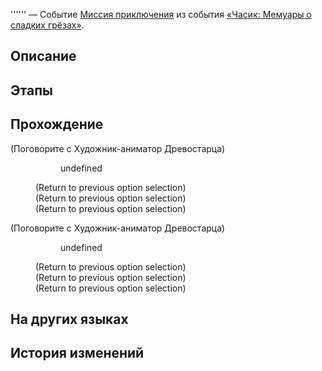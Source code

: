 {{Дополнить|Диалоги.}}
{{Миссия Инфобокс
|id              = 8022114
|Название        = 
|Изображение     = Миссия Освоения .png
|Тип             = Миссия приключения
|События         = «Часик: Мемуары о сладких грёзах»
|Глава           = Однажды в... Грёзавиле
|Условия         = 
|Персонажи       = Первопроходец; Художник-аниматор Древостарца
|СтартЛокация    = Тематический парк Студии «Часы»
|Мир             = Пенакония
|Локации         = Тематический парк Студии «Часы»
|Предыдущая      = 
|Следующая       = 
|Награды         = Утраченные золотые частицы*3; Dreamjoy Memoir Extras*1 { text = Спин-офф Древостарца }; Кредиты*20 000
}}
'''''' — Событие [[Миссия приключения]] из события [[«Часик: Мемуары о сладких грёзах»]].

==Описание==
{{Описание|<!--официальное описание из Перекрёстка судеб-->}}

==Этапы==


==Прохождение==
{{Дополнить}}



;(Поговорите с Художник-аниматор Древостарца)
<!--Unknown TalkSentence: 802216111-->
::{{Диалог|Стрелка}} undefined
:<!--Unknown TalkSentence: 802216113-->
:<!--Unknown TalkSentence: 802216114-->
:;(Return to previous option selection)
:;(Return to previous option selection)
:;(Return to previous option selection)
<!--Unknown TalkSentence: 802216101-->
:<!--Unknown TalkSentence: 802216102-->

;(Поговорите с Художник-аниматор Древостарца)
<!--Unknown TalkSentence: 802216111-->
::{{Диалог|Стрелка}} undefined
:<!--Unknown TalkSentence: 802216113-->
:<!--Unknown TalkSentence: 802216114-->
:;(Return to previous option selection)
:;(Return to previous option selection)
:;(Return to previous option selection)
<!--Unknown TalkSentence: 802216101-->
:<!--Unknown TalkSentence: 802216102-->
{{Диалог Конец}}

==На других языках==
{{На других языках
|en   = 
|zhs  = 
|zht  = 
|ja   = 
|ko   = 
|es   = 
|fr   = 
|ru   = 
|th   = 
|vi   = 
|de   = 
|id   = 
|pt   = 
}}

==История изменений==
{{История изменений|2.7}}
